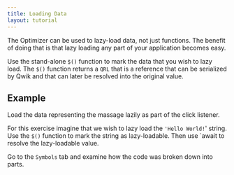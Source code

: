 ```yaml
---
title: Loading Data
layout: tutorial
---
```


The Optimizer can be used to lazy-load data, not just functions. The benefit of doing that is that lazy loading any part of your application becomes easy.

Use the stand-alone `$()` function to mark the data that you wish to lazy load. The `$()` function returns a `QRL` that is a reference that can be serialized by Qwik and that can later be resolved into the original value.

## Example

Load the data representing the massage lazily as part of the click listener.

For this exercise imagine that we wish to lazy load the  `'Hello World!`' string. Use the `$()` function to mark the string as lazy-loadable. Then use `await to resolve the lazy-loadable value.


Go to the `Symbols` tab and examine how the code was broken down into parts.